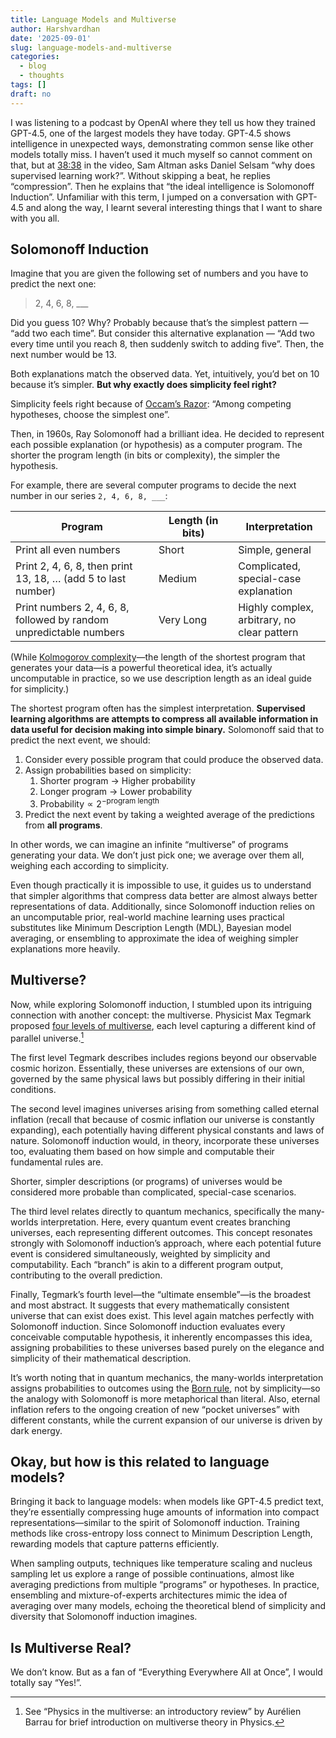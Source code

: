 ```yaml
---
title: Language Models and Multiverse
author: Harshvardhan
date: '2025-09-01'
slug: language-models-and-multiverse
categories:
  - blog
  - thoughts
tags: []
draft: no
---
```


I was listening to a podcast by OpenAI where they tell us how they trained GPT-4.5, one of the largest models they have today.
GPT-4.5 shows intelligence in unexpected ways, demonstrating common sense like other models totally miss.
I haven't used it much myself so cannot comment on that, but at [38:38](https://youtu.be/6nJZopACRuQ?t=2318) in the video, Sam Altman asks Daniel Selsam "why does supervised learning work?".
Without skipping a beat, he replies "compression".
Then he explains that "the ideal intelligence is Solomonoff Induction".
Unfamiliar with this term, I jumped on a conversation with GPT-4.5 and along the way, I learnt several interesting things that I want to share with you all.

## Solomonoff Induction

Imagine that you are given the following set of numbers and you have to predict the next one:

> 2, 4, 6, 8, \_\_\_

Did you guess 10?
Why?
Probably because that's the simplest pattern --- "add two each time".
But consider this alternative explanation --- "Add two every time until you reach 8, then suddenly switch to adding five".
Then, the next number would be 13.

Both explanations match the observed data.
Yet, intuitively, you'd bet on 10 because it's simpler.
**But why exactly does simplicity feel right?**

Simplicity feels right because of [Occam's Razor](https://en.wikipedia.org/wiki/Occam%27s_razor): "Among competing hypotheses, choose the simplest one".

Then, in 1960s, Ray Solomonoff had a brilliant idea.
He decided to represent each possible explanation (or hypothesis) as a computer program.
The shorter the program length (in bits or complexity), the simpler the hypothesis.

For example, there are several computer programs to decide the next number in our series `2, 4, 6, 8, ___`:

| Program | Length (in bits) | Interpretation |
|---------------------------------|------------------|---------------------|
| Print all even numbers | Short | Simple, general |
| Print 2, 4, 6, 8, then print 13, 18, ... (add 5 to last number) | Medium | Complicated, special-case explanation |
| Print numbers 2, 4, 6, 8, followed by random unpredictable numbers | Very Long | Highly complex, arbitrary, no clear pattern |

(While [Kolmogorov complexity](https://en.wikipedia.org/wiki/Kolmogorov_complexity)—the length of the shortest program that generates your data—is a powerful theoretical idea, it’s actually uncomputable in practice, so we use description length as an ideal guide for simplicity.)

The shortest program often has the simplest interpretation.
**Supervised learning algorithms are attempts to compress all available information in data useful for decision making into simple binary.** Solomonoff said that to predict the next event, we should:

1.  Consider every possible program that could produce the observed data.
2.  Assign probabilities based on simplicity:
    1.  Shorter program → Higher probability
    2.  Longer program → Lower probability
    3.  $\text{Probability} \propto 2^{-\text{program length}}$
3.  Predict the next event by taking a weighted average of the predictions from **all programs**.

In other words, we can imagine an infinite "multiverse" of programs generating your data.
We don't just pick one; we average over them all, weighing each according to simplicity.

Even though practically it is impossible to use, it guides us to understand that simpler algorithms that compress data better are almost always better representations of data.
Additionally, since Solomonoff induction relies on an uncomputable prior, real-world machine learning uses practical substitutes like Minimum Description Length (MDL), Bayesian model averaging, or ensembling to approximate the idea of weighing simpler explanations more heavily.

## Multiverse?

Now, while exploring Solomonoff induction, I stumbled upon its intriguing connection with another concept: the multiverse.
Physicist Max Tegmark proposed [four levels of multiverse](https://space.mit.edu/home/tegmark/PDF/multiverse_sciam.pdf), each level capturing a different kind of parallel universe.[^1]

[^1]: See "Physics in the multiverse: an introductory review" by Aurélien Barrau for brief introduction on multiverse theory in Physics.

The first level Tegmark describes includes regions beyond our observable cosmic horizon.
Essentially, these universes are extensions of our own, governed by the same physical laws but possibly differing in their initial conditions.

The second level imagines universes arising from something called eternal inflation (recall that because of cosmic inflation our universe is constantly expanding), each potentially having different physical constants and laws of nature.
Solomonoff induction would, in theory, incorporate these universes too, evaluating them based on how simple and computable their fundamental rules are.

Shorter, simpler descriptions (or programs) of universes would be considered more probable than complicated, special-case scenarios.

The third level relates directly to quantum mechanics, specifically the many-worlds interpretation.
Here, every quantum event creates branching universes, each representing different outcomes.
This concept resonates strongly with Solomonoff induction's approach, where each potential future event is considered simultaneously, weighted by simplicity and computability.
Each "branch" is akin to a different program output, contributing to the overall prediction.

Finally, Tegmark's fourth level---the "ultimate ensemble"---is the broadest and most abstract.
It suggests that every mathematically consistent universe that can exist does exist.
This level again matches perfectly with Solomonoff induction.
Since Solomonoff induction evaluates every conceivable computable hypothesis, it inherently encompasses this idea, assigning probabilities to these universes based purely on the elegance and simplicity of their mathematical description.

It’s worth noting that in quantum mechanics, the many-worlds interpretation assigns probabilities to outcomes using the [Born rule](https://en.wikipedia.org/wiki/Born_rule), not by simplicity—so the analogy with Solomonoff is more metaphorical than literal.
Also, eternal inflation refers to the ongoing creation of new “pocket universes” with different constants, while the current expansion of our universe is driven by dark energy.

## Okay, but how is this related to language models?

Bringing it back to language models: when models like GPT-4.5 predict text, they’re essentially compressing huge amounts of information into compact representations—similar to the spirit of Solomonoff induction.
Training methods like cross-entropy loss connect to Minimum Description Length, rewarding models that capture patterns efficiently.

When sampling outputs, techniques like temperature scaling and nucleus sampling let us explore a range of possible continuations, almost like averaging predictions from multiple “programs” or hypotheses.
In practice, ensembling and mixture-of-experts architectures mimic the idea of averaging over many models, echoing the theoretical blend of simplicity and diversity that Solomonoff induction imagines.

## Is Multiverse Real?

We don't know.
But as a fan of "Everything Everywhere All at Once", I would totally say "Yes!".
